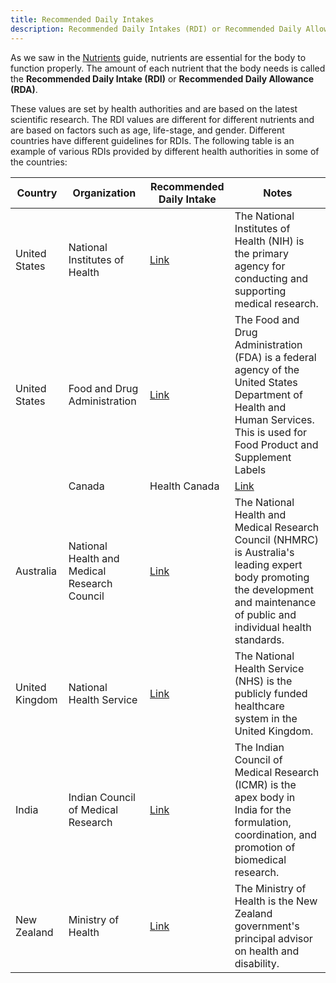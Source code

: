 ```yaml
---
title: Recommended Daily Intakes
description: Recommended Daily Intakes (RDI) or Recommended Daily Allowance (RDA) are the amount of each nutrient that the body needs to function properly. These values are set by health authorities and are based on the latest scientific research. The RDI values are different for different nutrients and are based on factors such as age
---
```

As we saw in the [Nutrients](/concepts/nutrient) guide, nutrients are essential for the body to function properly. The amount of each nutrient that the body needs is called the **Recommended Daily Intake (RDI)** or **Recommended Daily Allowance (RDA)**.

These values are set by health authorities and are based on the latest scientific research. The RDI values are different for different nutrients and are based on factors such as age, life-stage, and gender. 
Different countries have different guidelines for RDIs. The following table is an example of various RDIs provided by different health authorities in some of the countries:

| Country | Organization | Recommended Daily Intake | Notes |
|---------|--------------|------------------------------| ------|
| United States | National Institutes of Health | [Link](https://ods.od.nih.gov/Health_Information/Dietary_Reference_Intakes.aspx) | The National Institutes of Health (NIH) is the primary agency for conducting and supporting medical research. |
| United States | Food and Drug Administration | [Link](https://www.fda.gov/food/nutrition-facts-label/daily-value-nutrition-and-supplement-facts-labels) | The Food and Drug Administration (FDA) is a federal agency of the United States Department of Health and Human Services. This is used for Food Product and Supplement Labels |
    | Canada | Health Canada | [Link](https://www.canada.ca/en/health-canada/services/food-nutrition/healthy-eating/dietary-reference-intakes.html) | Health Canada is the department of the Government of Canada responsible for national public health. |
| Australia | National Health and Medical Research Council | [Link](https://www.nrv.gov.au/nutrients) | The National Health and Medical Research Council (NHMRC) is Australia's leading expert body promoting the development and maintenance of public and individual health standards. |
| United Kingdom | National Health Service | [Link](https://www.gov.uk/government/publications/the-eatwell-guide) | The National Health Service (NHS) is the publicly funded healthcare system in the United Kingdom. |
| India | Indian Council of Medical Research | [Link](https://www.nin.res.in/ifct_book.html) | The Indian Council of Medical Research (ICMR) is the apex body in India for the formulation, coordination, and promotion of biomedical research. |
| New Zealand | Ministry of Health | [Link](https://www.tewhatuora.govt.nz/health-services-and-programmes/nutrition/nutrient-reference-values-including-recommended-dietary-intakes/) | The Ministry of Health is the New Zealand government's principal advisor on health and disability. |

